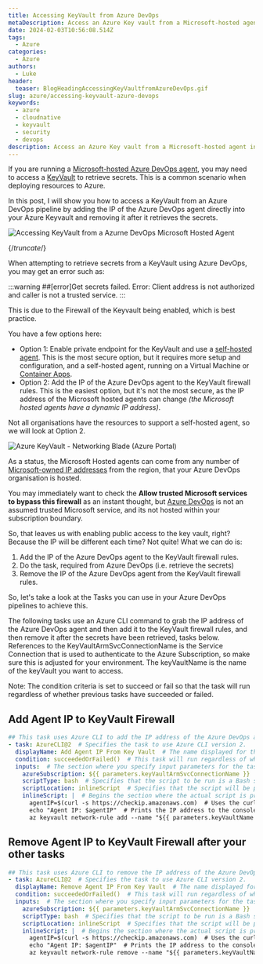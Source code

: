 ```yaml
---
title: Accessing KeyVault from Azure DevOps
metaDescription: Access an Azure Key vault from a Microsoft-hosted agent in Azure DevOps
date: 2024-02-03T10:56:08.514Z
tags:
  - Azure
categories:
  - Azure
authors:
  - Luke
header:
  teaser: BlogHeadingAccessingKeyVaultfromAzureDevOps.gif
slug: azure/accessing-keyvault-azure-devops
keywords:
  - azure
  - cloudnative
  - keyvault
  - security
  - devops
description: Access an Azure Key vault from a Microsoft-hosted agent in Azure DevOps
---
```


If you are running a [Microsoft-hosted Azure DevOps agent](https://learn.microsoft.com/azure/devops/pipelines/agents/agents?view=azure-devops&tabs=yaml%2Cbrowser&WT.mc_id=AZ-MVP-5004796#microsoft-hosted-agents), you may need to access a [KeyVault](https://azure.microsoft.com/products/key-vault?WT.mc_id=AZ-MVP-5004796) to retrieve secrets. This is a common scenario when deploying resources to Azure. 

In this post, I will show you how to access a KeyVault from an Azure DevOps pipeline by adding the IP of the Azure DevOps agent directly into your Azure Keyvault and removing it after it retrieves the secrets.

![Accessing KeyVault from a Azurne DevOps Microsoft Hosted Agent](BlogHeadingAccessingKeyVaultfromAzureDevOps.gif "Accessing KeyVault from a Azurne DevOps Microsoft Hosted Agent")

{/*truncate*/}

When attempting to retrieve secrets from a KeyVault using Azure DevOps, you may get an error such as:

:::warning
##[error]Get secrets failed. Error: Client address is not authorized and caller is not a trusted service.
:::

This is due to the Firewall of the Keyvault being enabled, which is best practice.

You have a few options here:

* Option 1: Enable private endpoint for the KeyVault and use a [self-hosted agent](https://learn.microsoft.com/azure/devops/pipelines/agents/agents?view=azure-devops&tabs=yaml%2Cbrowser&WT.mc_id=AZ-MVP-5004796#self-hosted-agents). This is the most secure option, but it requires more setup and configuration, and a self-hosted agent, running on a Virtual Machine or [Container Apps](https://luke.geek.nz/azure/hosted-agents-container-apps-job/).
* Option 2: Add the IP of the Azure DevOps agent to the KeyVault firewall rules. This is the easiest option, but it's not the most secure, as the IP address of the Microsoft hosted agents can change *(the Microsoft hosted agents have a dynamic IP address)*.

Not all organisations have the resources to support a self-hosted agent, so we will look at Option 2.

![Azure KeyVault - Networking Blade (Azure Portal)](Azure_KeyVault_NetworkingPane.png "Azure KeyVault - Networking Blade (Azure Portal)")

As a status, the Microsoft Hosted agents can come from any number of [Microsoft-owned IP addresses](https://www.microsoft.com/en-us/download/details.aspx?id=56519?WT.mc_id=AZ-MVP-5004796) from the region, that your Azure DevOps organisation is hosted.

You may immediately want to check the **Allow trusted Microsoft services to bypass this firewall** as an instant thought, but [ Azure DevOps](https://learn.microsoft.com/en-us/azure/key-vault/general/network-security?WT.mc_id=AZ-MVP-5004796#key-vault-firewall-enabled-trusted-services-only) is not an assumed trusted Microsoft service, and its not hosted within your subscription boundary.

So, that leaves us with enabling public access to the key vault, right? Because the IP will be different each time? Not quite! What we can do is:

1. Add the IP of the Azure DevOps agent to the KeyVault firewall rules.
2. Do the task, required from Azure DevOps (i.e. retrieve the secrets)
3. Remove the IP of the Azure DevOps agent from the KeyVault firewall rules.

So, let's take a look at the Tasks you can use in your Azure DevOps pipelines to achieve this.

The following tasks use an Azure CLI command to grab the IP address of the Azure DevOps agent and then add it to the KeyVault firewall rules, and then remove it after the secrets have been retrieved, tasks below. References to the KeyVaultArmSvcConnectionName is the Service Connection that is used to authenticate to the Azure Subscription, so make sure this is adjusted for your environment.
The keyVaultName is the name of the keyVault you want to access.

Note: The condition criteria is set to succeed or fail so that the task will run regardless of whether previous tasks have succeeded or failed.

## Add Agent IP to KeyVault Firewall

```yaml title="AzureCLI@2.yml"
## This task uses Azure CLI to add the IP address of the Azure DevOps agent to the firewall of an Azure Key Vault.
- task: AzureCLI@2  # Specifies the task to use Azure CLI version 2.
  displayName: Add Agent IP From Key Vault  # The name displayed for this task in the Azure DevOps pipeline.
  condition: succeededOrFailed()  # This task will run regardless of whether previous tasks have succeeded or failed.
  inputs:  # The section where you specify input parameters for the task.
    azureSubscription: ${{ parameters.keyVaultArmSvcConnectionName }}  # The Azure subscription that the task should use. The value is taken from the keyVaultArmSvcConnectionName parameter.
    scriptType: bash  # Specifies that the script to be run is a Bash script.
    scriptLocation: inlineScript  # Specifies that the script will be provided directly in the pipeline file, rather than being located in an external file.
    inlineScript: |  # Begins the section where the actual script is provided. The | character indicates that a multi-line string will follow.
      agentIP=$(curl -s https://checkip.amazonaws.com)  # Uses the curl command to get the public IP address of the Azure DevOps agent and stores it in the agentIP variable.
      echo "Agent IP: $agentIP"  # Prints the IP address to the console.
      az keyvault network-rule add --name "${{ parameters.keyVaultName }}" --ip-address "$agentIP" --only-show-errors  # Uses the Azure CLI to add the IP address of the Azure DevOps agent to the firewall of the Azure Key Vault specified by the keyVaultName parameter. The --only-show-errors option means that the command will only output information if an error occurs.
```

## Remove Agent IP to KeyVault Firewall after your other tasks

```yaml title="AzureCLI@2.yml"
## This task uses Azure CLI to remove the IP address of the Azure DevOps agent from the firewall of an Azure Key Vault.
- task: AzureCLI@2  # Specifies the task to use Azure CLI version 2.
  displayName: Remove Agent IP From Key Vault  # The name displayed for this task in the Azure DevOps pipeline.
  condition: succeededOrFailed()  # This task will run regardless of whether previous tasks have succeeded or failed.
  inputs:  # The section where you specify input parameters for the task.
    azureSubscription: ${{ parameters.keyVaultArmSvcConnectionName }}  # The Azure subscription that the task should use. The value is taken from the keyVaultArmSvcConnectionName parameter.
    scriptType: bash  # Specifies that the script to be run is a Bash script.
    scriptLocation: inlineScript  # Specifies that the script will be provided directly in the pipeline file, rather than being located in an external file.
    inlineScript: |  # Begins the section where the actual script is provided. The | character indicates that a multi-line string will follow.
      agentIP=$(curl -s https://checkip.amazonaws.com)  # Uses the curl command to get the public IP address of the Azure DevOps agent and stores it in the agentIP variable.
      echo "Agent IP: $agentIP"  # Prints the IP address to the console.
      az keyvault network-rule remove --name "${{ parameters.keyVaultName }}" --ip-address "$agentIP" --only-show-errors  # Uses the Azure CLI to remove the IP address of the Azure DevOps agent from the firewall of the Azure Key Vault specified by the keyVaultName parameter. The --only-show-errors option means that the command will only output information if an error occurs.
 ```
